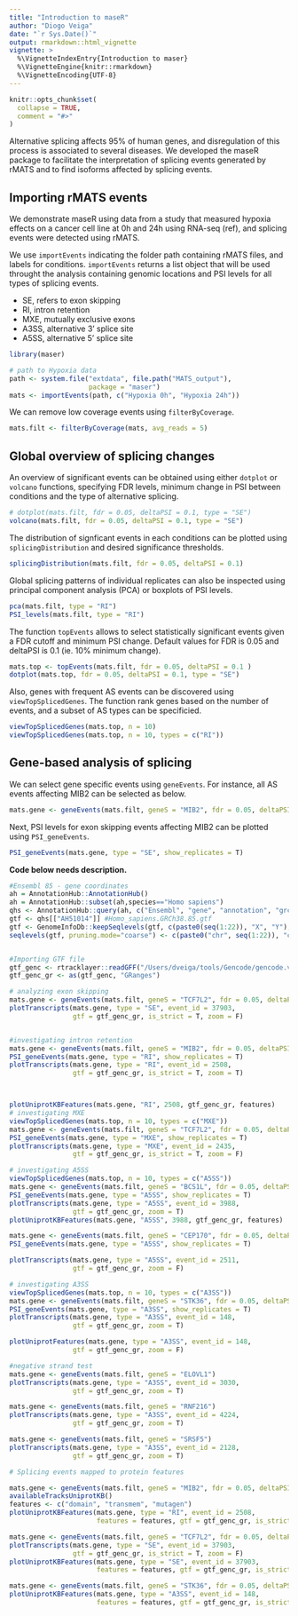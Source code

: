 ```yaml
---
title: "Introduction to maseR"
author: "Diogo Veiga"
date: "`r Sys.Date()`"
output: rmarkdown::html_vignette
vignette: >
  %\VignetteIndexEntry{Introduction to maser}
  %\VignetteEngine{knitr::rmarkdown}
  %\VignetteEncoding{UTF-8}
---
```


```r
knitr::opts_chunk$set(
  collapse = TRUE,
  comment = "#>"
)
```

Alternative splicing affects 95% of human genes, and disregulation of this process is associated to several diseases. We developed the maseR package to facilitate the interpretation of splicing events generated by rMATS and to find isoforms affected by splicing events.

## Importing rMATS events
We demonstrate maseR using data from a study that measured hypoxia effects on a cancer cell line at 0h and 24h using RNA-seq (ref), and splicing events were detected using rMATS.  

We use `importEvents` indicating the folder path containing rMATS files, and labels for conditions. `importEvents` returns a list object that will be used throught the analysis containing genomic locations and PSI levels for all types of splicing events.

* SE, refers to exon skipping
* RI, intron retention
* MXE, mutually exclusive exons
* A3SS, alternative 3' splice site
* A5SS, alternative 5' splice site

```r
library(maser)

# path to Hypoxia data
path <- system.file("extdata", file.path("MATS_output"),
                    package = "maser")
mats <- importEvents(path, c("Hypoxia 0h", "Hypoxia 24h"))
```

We can remove low coverage events using `filterByCoverage`.
```r
mats.filt <- filterByCoverage(mats, avg_reads = 5)
```

## Global overview of splicing changes
An overview of significant events can be obtained using either `dotplot` or `volcano` functions, specifying FDR levels, minimum change in PSI between conditions and the type of alternative splicing.

```r
# dotplot(mats.filt, fdr = 0.05, deltaPSI = 0.1, type = "SE")
volcano(mats.filt, fdr = 0.05, deltaPSI = 0.1, type = "SE")
```

The distribution of signficant events in each conditions can be plotted using `splicingDistribution` and desired significance thresholds. 
```r
splicingDistribution(mats.filt, fdr = 0.05, deltaPSI = 0.1)
```

Global splicing patterns of individual replicates can also be inspected using principal component analysis (PCA) or boxplots of PSI levels.

```r
pca(mats.filt, type = "RI")
PSI_levels(mats.filt, type = "RI")
```
The function `topEvents` allows to select statistically significant events given a FDR cutoff and minimum PSI change. Default values for FDR is 0.05 and deltaPSI is 0.1 (ie. 10% minimum change). 

```r
mats.top <- topEvents(mats.filt, fdr = 0.05, deltaPSI = 0.1 )
dotplot(mats.top, fdr = 0.05, deltaPSI = 0.1, type = "SE")
```

Also, genes with frequent AS events can be discovered using `viewTopSplicedGenes`. The function rank genes based on the number of events, and a subset of AS types can be specificied. 
```r
viewTopSplicedGenes(mats.top, n = 10)
viewTopSplicedGenes(mats.top, n = 10, types = c("RI"))
```

## Gene-based analysis of splicing

We can select gene specific events using `geneEvents`. For instance, all AS events affecting MIB2 can be selected as below.
```r
mats.gene <- geneEvents(mats.filt, geneS = "MIB2", fdr = 0.05, deltaPSI = 0.1 )
```

Next, PSI levels for exon skipping events affecting MIB2 can be plotted using `PSI_geneEvents`. 
```r
PSI_geneEvents(mats.gene, type = "SE", show_replicates = T)
```

**Code below needs description.**
```r

#Ensembl 85 - gene coordinates
ah = AnnotationHub::AnnotationHub()
ah = AnnotationHub::subset(ah,species=="Homo sapiens")
qhs <- AnnotationHub::query(ah, c("Ensembl", "gene", "annotation", "grch38"))
gtf <- qhs[["AH51014"]] #Homo_sapiens.GRCh38.85.gtf
gtf <- GenomeInfoDb::keepSeqlevels(gtf, c(paste0(seq(1:22)), "X", "Y"), pruning.mode = "coarse")
seqlevels(gtf, pruning.mode="coarse") <- c(paste0("chr", seq(1:22)), "chrX", "chrY")


#Importing GTF file
gtf_genc <- rtracklayer::readGFF("/Users/dveiga/tools/Gencode/gencode.v25.annotation.gtf")
gtf_genc_gr <- as(gtf_genc, "GRanges")

# analyzing exon skipping
mats.gene <- geneEvents(mats.filt, geneS = "TCF7L2", fdr = 0.05, deltaPSI = 0.1 )
plotTranscripts(mats.gene, type = "SE", event_id = 37903, 
                gtf = gtf_genc_gr, is_strict = T, zoom = F)


#investigating intron retention
mats.gene <- geneEvents(mats.filt, geneS = "MIB2", fdr = 0.05, deltaPSI = 0.1 )
PSI_geneEvents(mats.gene, type = "RI", show_replicates = T)
plotTranscripts(mats.gene, type = "RI", event_id = 2508, 
                gtf = gtf_genc_gr, is_strict = T, zoom = T)



plotUniprotKBFeatures(mats.gene, "RI", 2508, gtf_genc_gr, features)
# investigating MXE
viewTopSplicedGenes(mats.top, n = 10, types = c("MXE"))
mats.gene <- geneEvents(mats.filt, geneS = "TCF7L2", fdr = 0.05, deltaPSI = 0.1 )
PSI_geneEvents(mats.gene, type = "MXE", show_replicates = T)
plotTranscripts(mats.gene, type = "MXE", event_id = 2435, 
                gtf = gtf_genc_gr, is_strict = T, zoom = F)

# investigating A5SS
viewTopSplicedGenes(mats.top, n = 10, types = c("A5SS"))
mats.gene <- geneEvents(mats.filt, geneS = "BCS1L", fdr = 0.05, deltaPSI = 0.1 )
PSI_geneEvents(mats.gene, type = "A5SS", show_replicates = T)
plotTranscripts(mats.gene, type = "A5SS", event_id = 3988, 
                gtf = gtf_genc_gr, zoom = T)
plotUniprotKBFeatures(mats.gene, "A5SS", 3988, gtf_genc_gr, features)

mats.gene <- geneEvents(mats.filt, geneS = "CEP170", fdr = 0.05, deltaPSI = 0.1 )
PSI_geneEvents(mats.gene, type = "A5SS", show_replicates = T)

plotTranscripts(mats.gene, type = "A5SS", event_id = 2511, 
                gtf = gtf_genc_gr, zoom = F)

# investigating A3SS
viewTopSplicedGenes(mats.top, n = 10, types = c("A3SS"))
mats.gene <- geneEvents(mats.filt, geneS = "STK36", fdr = 0.05, deltaPSI = 0.1 )
PSI_geneEvents(mats.gene, type = "A3SS", show_replicates = T)
plotTranscripts(mats.gene, type = "A3SS", event_id = 148, 
                gtf = gtf_genc_gr, zoom = T)

plotUniprotFeatures(mats.gene, type = "A3SS", event_id = 148, 
                gtf = gtf_genc_gr, zoom = F)

#negative strand test
mats.gene <- geneEvents(mats.filt, geneS = "ELOVL1")
plotTranscripts(mats.gene, type = "A3SS", event_id = 3030, 
                gtf = gtf_genc_gr, zoom = T)

mats.gene <- geneEvents(mats.filt, geneS = "RNF216")
plotTranscripts(mats.gene, type = "A3SS", event_id = 4224, 
                gtf = gtf_genc_gr, zoom = T)

mats.gene <- geneEvents(mats.filt, geneS = "SRSF5")
plotTranscripts(mats.gene, type = "A3SS", event_id = 2128, 
                gtf = gtf_genc_gr, zoom = T)

# Splicing events mapped to protein features

mats.gene <- geneEvents(mats.filt, geneS = "MIB2", fdr = 0.05, deltaPSI = 0.1 )
availableTracksUniprotKB()
features <- c("domain", "transmem", "mutagen")
plotUniprotKBFeatures(mats.gene, type = "RI", event_id = 2508, 
                      features = features, gtf = gtf_genc_gr, is_strict = T, zoom = T)

mats.gene <- geneEvents(mats.filt, geneS = "TCF7L2", fdr = 0.05, deltaPSI = 0.1 )
plotTranscripts(mats.gene, type = "SE", event_id = 37903, 
                gtf = gtf_genc_gr, is_strict = T, zoom = F)
plotUniprotKBFeatures(mats.gene, type = "SE", event_id = 37903, 
                      features = features, gtf = gtf_genc_gr, is_strict = T, zoom = F)

mats.gene <- geneEvents(mats.filt, geneS = "STK36", fdr = 0.05, deltaPSI = 0.1 )
plotUniprotKBFeatures(mats.gene, type = "A3SS", event_id = 148, 
                      features = features, gtf = gtf_genc_gr, is_strict = T, zoom = F)

```

